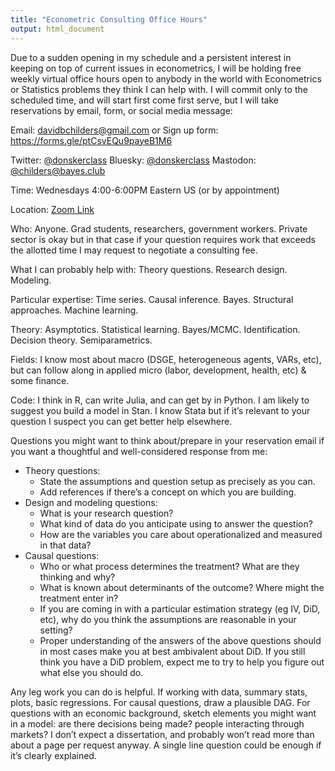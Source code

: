 ```yaml
---
title: "Econometric Consulting Office Hours"
output: html_document
---
```


Due to a sudden opening in my schedule and a persistent interest in keeping on top of current issues in econometrics, I will be holding free weekly virtual office hours open to anybody in the world with Econometrics or Statistics problems they think I can help with. I will commit only to the scheduled time, and will start first come first serve, but I will take reservations by email, form, or social media message: 

Email: <davidbchilders@gmail.com> or Sign up form: <https://forms.gle/ptCsvEQu9payeB1M6>

Twitter: [@donskerclass](https://twitter.com/DonskerClass) Bluesky: [@donskerclass](https://bsky.app/profile/donskerclass.bsky.social) Mastodon: [@childers@bayes.club](https://bayes.club/@childers)

Time: Wednesdays 4:00-6:00PM Eastern US (or by appointment)

Location: [Zoom Link](https://bowdoin.zoom.us/j/7322488068)

Who: Anyone. Grad students, researchers, government workers. Private sector is okay but in that case if your question requires work that exceeds the allotted time I may request to negotiate a consulting fee.

What I can probably help with: Theory questions. Research design. Modeling.

Particular expertise: Time series. Causal inference. Bayes. Structural approaches. Machine learning.

Theory: Asymptotics. Statistical learning. Bayes/MCMC. Identification. Decision theory. Semiparametrics.

Fields: I know most about macro (DSGE, heterogeneous agents, VARs, etc), but can follow along in applied micro (labor, development, health, etc) $\&$ some finance.

Code: I think in R, can write Julia, and can get by in Python. I am likely to suggest you build a model in Stan. I know Stata but if it's relevant to your question I suspect you can get better help elsewhere.

Questions you might want to think about/prepare in your reservation email if you want a thoughtful and well-considered response from me:

- Theory questions: 
  - State the assumptions and question setup as precisely as you can. 
  - Add references if there's a concept on which you are building.
- Design and modeling questions:
  - What is your research question?
  - What kind of data do you anticipate using to answer the question?
  - How are the variables you care about operationalized and measured in that data?
- Causal questions:
  - Who or what process determines the treatment? What are they thinking and why?
  - What is known about determinants of the outcome? Where might the treatment enter in?
  - If you are coming in with a particular estimation strategy (eg IV, DiD, etc), why do you think the assumptions are reasonable in your setting?
  - Proper understanding of the answers of the above questions should in most cases make you at best ambivalent about DiD. If you still think you have a DiD problem, expect me to try to help you figure out what else you should do.
  
Any leg work you can do is helpful. If working with data, summary stats, plots, basic regressions. For causal questions, draw a plausible DAG. For questions with an economic background, sketch elements you might want in a model: are there decisions being made? people interacting through markets? I don't expect a dissertation, and probably won't read more than about a page per request anyway. A single line question could be enough if it's clearly explained.
  






